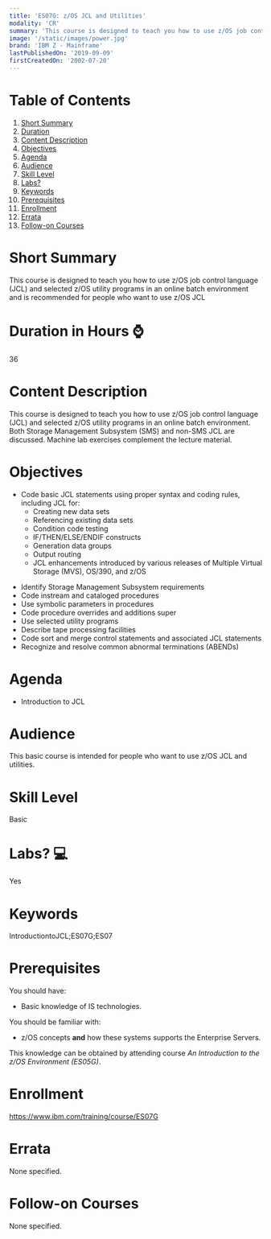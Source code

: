 ```yaml
---
title: 'ES07G: z/OS JCL and Utilities'
modality: 'CR'
summary: 'This course is designed to teach you how to use z/OS job control language (JCL) and selected z/OS utility programs in an online batch environment and is recommended for people who want to use z/OS JCL'
image: '/static/images/power.jpg'
brand: 'IBM Z - Mainframe'
lastPublishedOn: '2019-09-09'
firstCreatedOn: '2002-07-20'
---
```

# Table of Contents
1.  [Short Summary](#short-summary)
2.  [Duration](#duration-in-hours-)
3.  [Content Description](#content-description)
4.  [Objectives](#objectives)
5.  [Agenda](#agenda)
6.  [Audience](#audience)
7.  [Skill Level](#skill-level)
8.  [Labs?](#labs-)
9.  [Keywords](#keywords)
10. [Prerequisites](#prerequisites)
11. [Enrollment](#enrollment)
12. [Errata](#errata)
13. [Follow-on Courses](#follow-on-courses)

# Short Summary
This course is designed to teach you how to use z/OS job control language (JCL) and selected z/OS utility programs in an online batch environment and is recommended for people who want to use z/OS JCL

# Duration in Hours ⌚
36

# Content Description
<p>This course is designed to teach you how to use z/OS job control language (JCL) and selected z/OS utility programs in an online batch environment. Both Storage Management Subsystem (SMS) and non-SMS JCL are discussed. Machine lab exercises complement the lecture material.</p>

# Objectives
<ul>
	<li>Code basic JCL statements using proper syntax and coding rules, including JCL for:
	<ul>
		<li>Creating new data sets</li>
		<li>Referencing existing data sets</li>
		<li>Condition code testing</li>
		<li>IF/THEN/ELSE/ENDIF constructs</li>
		<li>Generation data groups</li>
		<li>Output routing</li>
		<li>JCL enhancements introduced by various releases of Multiple Virtual Storage (MVS), OS/390, and z/OS</li>
	</ul>
	</li>
</ul>

<ul>
	<li>Identify Storage Management Subsystem requirements</li>
	<li>Code instream and cataloged procedures</li>
	<li>Use symbolic parameters in procedures</li>
	<li>Code procedure overrides and additions super</li>
	<li>Use selected utility programs</li>
	<li>Describe tape processing facilities</li>
	<li>Code sort and merge control statements and associated JCL statements</li>
	<li>Recognize and resolve common abnormal terminations (ABENDs)</li>
</ul>

# Agenda
<ul><li>Introduction to JCL</li></ul>

# Audience
<p>This basic course is intended for people who want to use z/OS JCL and utilities.</p>

# Skill Level
Basic

# Labs? 💻
Yes

# Keywords
IntroductiontoJCL;ES07G;ES07

# Prerequisites
<p>You should have:</p>

<ul>
	<li>Basic knowledge of IS technologies.</li>
</ul>

<p>You should be familiar with:</p>

<ul>
	<li>z/OS concepts <strong>and</strong> how these systems supports the Enterprise Servers.</li>
</ul>

<p>This knowledge can be obtained by attending course <em>An Introduction to the z/OS Environment (ES05G)</em>.</p>

# Enrollment
https://www.ibm.com/training/course/ES07G

# Errata
None specified.

# Follow-on Courses
None specified.

